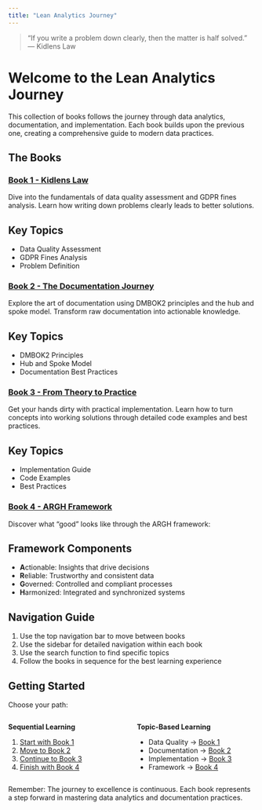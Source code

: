 ```yaml
---
title: "Lean Analytics Journey"
---
```


> "If you write a problem down clearly, then the matter is half solved."  
> — Kidlens Law

# Welcome to the Lean Analytics Journey

This collection of books follows the journey through data analytics, documentation, and implementation. Each book builds upon the previous one, creating a comprehensive guide to modern data practices.

## The Books

### [Book 1 - Kidlens Law](DQ.qmd)
Dive into the fundamentals of data quality assessment and GDPR fines analysis. Learn how writing down problems clearly leads to better solutions.

::: {.callout-note}
## Key Topics
- Data Quality Assessment
- GDPR Fines Analysis
- Problem Definition
:::

### [Book 2 - The Documentation Journey](book2.qmd)
Explore the art of documentation using DMBOK2 principles and the hub and spoke model. Transform raw documentation into actionable knowledge.

::: {.callout-note}
## Key Topics
- DMBOK2 Principles
- Hub and Spoke Model
- Documentation Best Practices
:::

### [Book 3 - From Theory to Practice](book3.qmd)
Get your hands dirty with practical implementation. Learn how to turn concepts into working solutions through detailed code examples and best practices.

::: {.callout-note}
## Key Topics
- Implementation Guide
- Code Examples
- Best Practices
:::

### [Book 4 - ARGH Framework](book4.qmd)
Discover what "good" looks like through the ARGH framework:

::: {.callout-note}
## Framework Components
- **A**ctionable: Insights that drive decisions
- **R**eliable: Trustworthy and consistent data
- **G**overned: Controlled and compliant processes
- **H**armonized: Integrated and synchronized systems
:::

## Navigation Guide

1. Use the top navigation bar to move between books
2. Use the sidebar for detailed navigation within each book
3. Use the search function to find specific topics
4. Follow the books in sequence for the best learning experience

## Getting Started

Choose your path:

:::: {.columns}
::: {.column width="50%"}
**Sequential Learning**

1. [Start with Book 1](DQ.qmd)
2. [Move to Book 2](book2.qmd)
3. [Continue to Book 3](book3.qmd)
4. [Finish with Book 4](book4.qmd)
:::

::: {.column width="50%"}
**Topic-Based Learning**

- Data Quality → [Book 1](DQ.qmd)
- Documentation → [Book 2](book2.qmd)
- Implementation → [Book 3](book3.qmd)
- Framework → [Book 4](book4.qmd)
:::
::::

Remember: The journey to excellence is continuous. Each book represents a step forward in mastering data analytics and documentation practices. 
